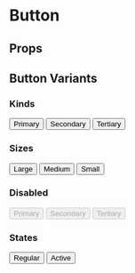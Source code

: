 
<Meta of={ButtonStories} />

# Button

## Props
<ArgsTable of={Button} />

## Button Variants
### Kinds
<Canvas>
 <Button>Primary</Button>
 <Button variant={ButtonVariants.SECONDARY}>Secondary</Button>
 <Button variant={ButtonVariants.TERTIARY}>Tertiary</Button>
</Canvas>

### Sizes
<Canvas>
  <Button size={ButtonSizes.LARGE}>Large</Button>
  <Button size={ButtonSizes.MEDIUM}>Medium</Button>
  <Button size={ButtonSizes.SMALL}>Small</Button>
</Canvas>

### Disabled
<Canvas>
 <Button disabled>Primary</Button>
 <Button disabled variant={ButtonVariants.SECONDARY}>Secondary</Button>
 <Button disabled variant={ButtonVariants.TERTIARY}>Tertiary</Button>
</Canvas>

### States
<Canvas>
 <Button>Regular</Button>
 <Button active>Active</Button>
</Canvas>
